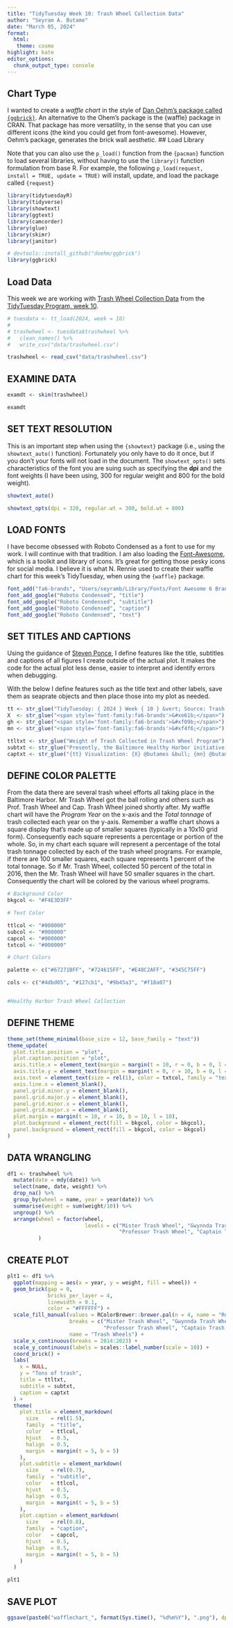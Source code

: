 ```yaml
---
title: "TidyTuesday Week 10: Trash Wheel Collection Data"
author: "Seyram A. Butame"
date: "March 05, 2024"
format:
  html: 
   theme: cosmo
highlight: kate
editor_options:
  chunk_output_type: console
---
```

## Chart Type

I wanted to create a *waffle chart* in the style of [Dan Oehm's package called `{ggbrick}`](https://github.com/doehm/ggbrick). An alternative to the Ohem's package is the {waffle} package in CRAN. That package has more versatility, in the sense that you can use different icons (the kind you could get from font-awesome). However, Oehm's package, generates the brick wall aesthetic.
## Load Library 

Note that you can also use the `p_load()` function from the `{pacman}` function to load several libraries, without having to use the `library()` function formulation from base R. For example, the following `p_load(request, install = TRUE, update = TRUE)` will install, update, and load the package called `{request}`

```r
library(tidytuesdayR)
library(tidyverse)
library(showtext)
library(ggtext)
library(camcorder)
library(glue)
library(skimr)
library(janitor)

# devtools::install_github("doehm/ggbrick")
library(ggbrick)

```

## Load Data

This week we are working with [Trash Wheel Collection Data](https://github.com/rfordatascience/tidytuesday/blob/master/data/2024/2024-03-05/readme.md) from the [TidyTuesday Program, week 10](https://github.com/rfordatascience/tidytuesday).

```r

# tuesdata <- tt_load(2024, week = 10)
# 
# trashwheel <- tuesdata$trashwheel %>%
#   clean_names() %>%
#   write_csv("data/trashwheel.csv")

trashwheel <- read_csv("data/trashwheel.csv")

```


## EXAMINE DATA

```r

examdt <- skim(trashwheel)

examdt

```

## SET TEXT RESOLUTION

This is an important step when using the `{showtext}` package (i.e., using the `showtext_auto()` function). Fortunately you only have to do it once, but if you don't your fonts will not load in the document. The `showtext_opts()` sets characteristics of the font you are suing such as specifying the **dpi** and the font weights (I have been using, 300 for regular weight and 800 for the bold weight). 

```r

showtext_auto()

showtext_opts(dpi = 320, regular.wt = 300, bold.wt = 800)

```

## LOAD FONTS

I have become obsessed with Roboto Condensed as a font to use for my work. I will continue with that tradition. I am also loading the [Font-Awesome](https://fontawesome.com/), which is a toolkit and library of icons. It's great for getting those pesky icons for social media. I believe it is what N. Rennie used to create their waffle chart for this week's TidyTuesday, when using the `{waffle}` package.

```r

font_add("fa6-brands", "Users/seyramb/Library/Fonts/Font Awesome 6 Brands-Regular-400.otf") 
font_add_google("Roboto Condensed", "title")
font_add_google("Roboto Condensed", "subtitle")
font_add_google("Roboto Condensed", "caption")
font_add_google("Roboto Condensed", "text")

```

## SET TITLES AND CAPTIONS

Using the guidance of [Steven Ponce](https://www.linkedin.com/in/stevenponce/), I define features like the title, subtitles and captions of all figures I create outside of the actual plot. It makes the code for the actual plot less dense, easier to interpret and identify errors when debugging. 

With the below I define features such as the title text and other labels, save them as seaprate objects and then place those into my plot as needed.

```r
tt <- str_glue("TidyTuesday: { 2024 } Week { 10 } &vert; Source: Trash Wheel Collection Data <br>")
X  <- str_glue("<span style='font-family:fa6-brands'>&#xe61b;</span>")   
gh <- str_glue("<span style='font-family:fa6-brands'>&#xf09b;</span>")
mn <- str_glue("<span style='font-family:fa6-brands'>&#xf4f6;</span>")

ttltxt <- str_glue("Weight of Trash Collected in Trash Wheel Program")
subtxt <- str_glue("Presently, the Baltimore Healthy Harbor initiative has four Trash Wheels collecting trash. <br> Together, the Trash Wheel Family has collected more than 2,945 tons of trash since 2014.")
captxt <- str_glue("{tt} Visualization: {X} @butames &bull; {mn} @butames(mastodon.cloud) Code: {gh} butames &bull; Tools: #rstats #ggplot2")

```

## DEFINE COLOR PALETTE

From the data there are several trash wheel efforts all taking place in the Baltimore Harbor. Mr Trash Wheel got the ball rolling and others such as Prof. Trash Wheel and Cap. Trash Wheel joined shortly after. My waffle chart will have the *Program Year* on the x-axis and the *Total tonnage* of trash collected each year on the y-axis. Remember a waffle chart shows a square display that’s made up of smaller squares (typically in a 10x10 grid form). Consequently each square represents a percentage or portion of the whole. So, in my chart each square will represent a percentage of the total trash tonnage collected by each of the trash wheel programs. For example, if there are 100 smaller squares, each square represents 1 percent of the total tonnage.  So if Mr. Trash Wheel, collected 50 percent of the total in 2016, then the Mr. Trash Wheel will have 50 smaller squares in the chart. Consequently the chart will be colored by the various wheel programs. 


```r

# Background Color
bkgcol <- "#F4E3D3FF"

# Text Color

ttlcol <- "#000000"
subcol <- "#000000"
capcol <- "#000000"
txtcol <- "#000000"

# Chart Colors

palette <- c("#67271BFF", "#724615FF", "#E48C2AFF", "#345C75FF")

cols <- c("#4dbd05", "#127cb1", "#9b45a3", "#f18a07")


#Healthy Harbor Trash Wheel Collection 

```

## DEFINE THEME

```r
theme_set(theme_minimal(base_size = 12, base_family = "text"))
theme_update(
  plot.title.position = "plot",
  plot.caption.position = "plot",
  axis.title.x = element_text(margin = margin(t = 10, r = 0, b = 0, l = 0), size = rel(1), color = txtcol, family = "text", face = "bold"),
  axis.title.y = element_text(margin = margin(t = 0, r = 10, b = 0, l = 0), size = rel(1), color = txtcol, family = "text", face = "bold"),
  axis.text = element_text(size = rel(1), color = txtcol, family = "text"),
  axis.line.x = element_blank(),
  panel.grid.minor.y = element_blank(),
  panel.grid.major.y = element_blank(),
  panel.grid.minor.x = element_blank(),
  panel.grid.major.x = element_blank(),
  plot.margin = margin(t = 10, r = 10, b = 10, l = 10),
  plot.background = element_rect(fill = bkgcol, color = bkgcol),
  panel.background = element_rect(fill = bkgcol, color = bkgcol)
)

```


## DATA WRANGLING

```r

df1 <- trashwheel %>%
  mutate(date = mdy(date)) %>% 
  select(name, date, weight) %>% 
  drop_na() %>% 
  group_by(wheel = name, year = year(date)) %>%
  summarise(weight = sum(weight/10)) %>% 
  ungroup() %>%
  arrange(wheel = factor(wheel, 
                         levels = c("Mister Trash Wheel", "Gwynnda Trash Wheel",
                                    "Professor Trash Wheel", "Captain Trash Wheel"))
          ) 
```


## CREATE PLOT

```r

plt1 <- df1 %>%
  ggplot(mapping = aes(x = year, y = weight, fill = wheel)) +
  geom_brick(gap = 0,
             bricks_per_layer = 4,
             linewidth = 0.1,
             color = "#FFFFFF") +
  scale_fill_manual(values = RColorBrewer::brewer.pal(n = 4, name = "RdYlBu"),
                    breaks = c("Mister Trash Wheel", "Gwynnda Trash Wheel", 
                               "Professor Trash Wheel", "Captain Trash Wheel"),
                    name = "Trash Wheels") +
  scale_x_continuous(breaks = 2014:2023) +
  scale_y_continuous(labels = scales::label_number(scale = 10)) +
  coord_brick() +
  labs(
    x = NULL,
    y = "Tons of trash",
    title = ttltxt,
    subtitle = subtxt,
    caption = captxt
  ) +
  theme(
    plot.title = element_markdown(
      size    = rel(1.5),
      family  = "title",
      color   = ttlcol,
      hjust   = 0.5,
      halign  = 0.5,
      margin  = margin(t = 5, b = 5)
    ),
    plot.subtitle = element_markdown(
      size    = rel(0.7),
      family  = "subtitle",
      color   = ttlcol,
      hjust   = 0.5,
      halign  = 0.5,
      margin  = margin(t = 5, b = 5)
    ),
    plot.caption = element_markdown(
      size    = rel(0.8),
      family  = "caption",
      color   = capcol,
      hjust   = 0.5,
      halign  = 0.5,
      margin  = margin(t = 5, b = 5)
    )
  )

plt1

```

## SAVE PLOT

```r

ggsave(paste0("wafflechart_", format(Sys.time(), "%d%m%Y"), ".png"), dpi = 320, height = 8.5, width = 11, limitsize = F)


```




